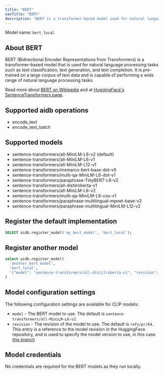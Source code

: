 ```yaml
---
title: "BERT"
navTitle: "BERT"
description: "BERT is a transformer-based model used for natural language processing tasks such as text classification, text generation, and text completion."
---
```


Model name: `bert_local`

## About BERT

BERT (Bidirectional Encoder Representations from Transformers) is a transformer-based model that is used for natural language processing tasks such as text classification, text generation, and text completion. It is pre-trained on a large corpus of text data and is capable of performing a wide range of natural language processing tasks.

Read more about [BERT on Wikipedia](https://en.wikipedia.org/wiki/BERT_(language_model)) and at [HuggingFace's SentenceTransformers page](https://huggingface.co/sentence-transformers).

## Supported aidb operations

* encode_text
* encode_text_batch

## Supported models

* sentence-transformers/all-MiniLM-L6-v2 (default)
* sentence-transformers/all-MiniLM-L6-v1
* sentence-transformers/all-MiniLM-L12-v1
* sentence-transformers/msmarco-bert-base-dot-v5
* sentence-transformers/multi-qa-MiniLM-L6-dot-v1
* sentence-transformers/paraphrase-TinyBERT-L6-v2
* sentence-transformers/all-distilroberta-v1
* sentence-transformers/all-MiniLM-L6-v2
* sentence-transformers/multi-qa-MiniLM-L6-cos-v1
* sentence-transformers/paraphrase-multilingual-mpnet-base-v2
* sentence-transformers/paraphrase-multilingual-MiniLM-L12-v2

## Register the default implementation


```sql
SELECT aidb.register_model('my_bert_model', 'bert_local');
```

## Register another model

```sql
select aidb.register_model(
  'another_bert_model',
  'bert_local',
  '{"model": "sentence-transformers/all-distilroberta-v1", "revision": "main"}'::JSONB 
)
```

## Model configuration settings

The following configuration settings are available for CLIP models:

* `model` - The BERT model to use. The default is `sentence-transformers/all-MiniLM-L6-v2`.
* `revision` - The revision of the model to use. The default is `refs/pr/64`. This entry is a reference to the model revision in the HuggingFace repository, and is used to specify the model version to use, in this case [this branch](https://huggingface.co/sentence-transformers/all-MiniLM-L6-v2/tree/refs%2Fpr%2F64)

## Model credentials

No credentials are required for the BERT models as they run locally.
